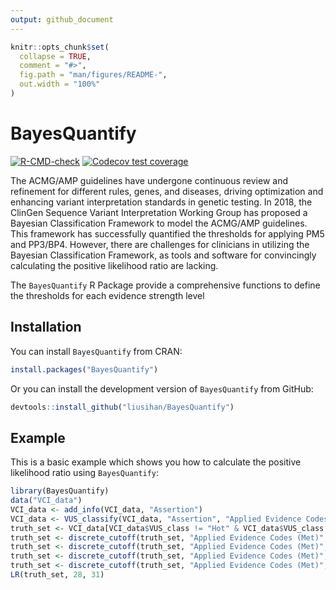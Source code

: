 ```yaml
---
output: github_document
---
```


<!-- README.md is generated from README.Rmd. Please edit that file -->

```r
knitr::opts_chunk$set(
  collapse = TRUE,
  comment = "#>",
  fig.path = "man/figures/README-",
  out.width = "100%"
)
```

# BayesQuantify

<!-- badges: start -->
[![R-CMD-check](https://github.com/liusihan/BayesQuantify/actions/workflows/R-CMD-check.yaml/badge.svg)](https://github.com/liusihan/BayesQuantify/actions/workflows/R-CMD-check.yaml)
[![Codecov test coverage](https://codecov.io/gh/liusihan/BayesQuantify/branch/master/graph/badge.svg)](https://app.codecov.io/gh/liusihan/BayesQuantify?branch=master)
<!-- badges: end -->

The ACMG/AMP guidelines have undergone continuous review and refinement for different rules, genes, and diseases, driving optimization and enhancing variant interpretation standards in genetic testing. In 2018, the ClinGen Sequence Variant Interpretation Working Group has proposed a Bayesian Classification Framework to model the ACMG/AMP guidelines. This framework has successfully quantified the thresholds for applying PM5 and PP3/BP4. However, there are challenges for clinicians in utilizing the Bayesian Classification Framework, as tools and software for convincingly calculating the positive likelihood ratio are lacking.

The `BayesQuantify` R Package provide a comprehensive functions to define the thresholds for each evidence strength level

## Installation
You can install `BayesQuantify` from CRAN:

``` r
install.packages("BayesQuantify")
```

Or you can install the development version of `BayesQuantify` from GitHub:

``` r
devtools::install_github("liusihan/BayesQuantify")
```

## Example

This is a basic example which shows you how to calculate the positive likelihood ratio using `BayesQuantify`:

``` r
library(BayesQuantify)
data("VCI_data")
VCI_data <- add_info(VCI_data, "Assertion")
VCI_data <- VUS_classify(VCI_data, "Assertion", "Applied Evidence Codes (Met)")
truth_set <- VCI_data[VCI_data$VUS_class != "Hot" & VCI_data$VUS_class != "Warm" & VCI_data$VUS_class != "Tepid" & VCI_data$VUS_class != "NA", ]
truth_set <- discrete_cutoff(truth_set, "Applied Evidence Codes (Met)", criteria = "PM2")
truth_set <- discrete_cutoff(truth_set, "Applied Evidence Codes (Met)", criteria = "PP1")
truth_set <- discrete_cutoff(truth_set, "Applied Evidence Codes (Met)", criteria = "PM4")
truth_set <- discrete_cutoff(truth_set, "Applied Evidence Codes (Met)", criteria = "PM5")
LR(truth_set, 28, 31)
```

